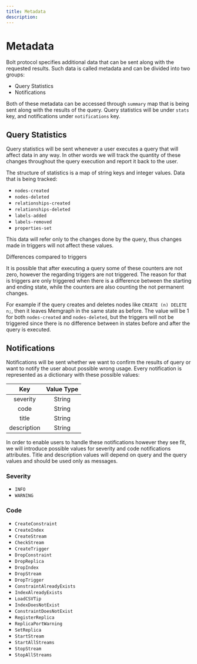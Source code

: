 ```yaml
---
title: Metadata
description: 
---
```



# Metadata

Bolt protocol specifies additional data that can be sent along with the
requested results. Such data is called metadata and can be divided into two
groups:
 - Query Statistics
 - Notifications

Both of these metadata can be accessed through `summary` map that is being sent
along with the results of the query. Query statistics will be under `stats` key,
and notifications under `notifications` key.

## Query Statistics

Query statistics will be sent whenever a user executes a query that will affect
data in any way. In other words we will track the quantity of these changes
throughout the query execution and report it back to the user.

The structure of statistics is a map of string keys and integer values. Data
that is being tracked:

 - `nodes-created`
 - `nodes-deleted`
 - `relationships-created`
 - `relationships-deleted`
 - `labels-added`
 - `labels-removed`
 - `properties-set`

This data will refer only to the changes done by the query, thus changes made in
triggers will not affect these values.

<Callout type="warning"> 

Differences compared to triggers

It is possible that after executing a query some of these counters are not
zero, however the regarding triggers are not triggered. The reason for that is
triggers are only  triggered when there is a difference between the starting
and ending state, while the counters are also counting the not permanent
changes.

For example if the query creates and deletes nodes like
`CREATE (n) DELETE n;`, then it leaves Memgraph in the same state as before.
The value will be 1 for both `nodes-created` and `nodes-deleted`, but the
triggers will not be triggered since there is no difference between in
states before and after the query is executed.

</Callout>

## Notifications

Notifications will be sent whether we want to confirm the results of query or
want to notify the user about possible wrong usage. Every notification is
represented as a dictionary with these possible values:

Key|Value Type
:-:|:-:
severity|String|/
code|String|/
title|String|/
description|String|/

In order to enable users to handle these notifications however they see fit, we
will introduce possible values for severity and code notifications attributes.
Title and description values will depend on query and the query values and
should be used only as messages.

### Severity

 - `INFO`
 - `WARNING`

### Code

- `CreateConstraint`
- `CreateIndex`
- `CreateStream`
- `CheckStream`
- `CreateTrigger`
- `DropConstraint`
- `DropReplica`
- `DropIndex`
- `DropStream`
- `DropTrigger`
- `ConstraintAlreadyExists`
- `IndexAlreadyExists`
- `LoadCSVTip`
- `IndexDoesNotExist`
- `ConstraintDoesNotExist`
- `RegisterReplica`
- `ReplicaPortWarning`
- `SetReplica`
- `StartStream`
- `StartAllStreams`
- `StopStream`
- `StopAllStreams`
